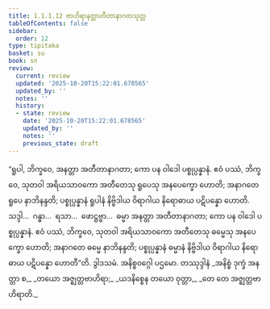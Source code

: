 ```yaml
---
title: 1.1.1.12 ဗာဟိရာနတ္တာတီတာနာဂတသုတ္တ
tableOfContents: false
sidebar:
  order: 12
type: tipitaka
basket: su
book: sn
review:
  current: review
  updated: '2025-10-20T15:22:01.678565'
  updated_by: ''
  notes: ''
  history:
  - state: review
    date: '2025-10-20T15:22:01.678565'
    updated_by: ''
    notes: ''
    previous_state: draft
---
```



<DynamicBreadcrumb />


<ReviewStatus review={frontmatter.review} showDetails={true} />

<HypothesisAnnotation frontmatter={frontmatter} />

<Division number="12" book="sn" e="ch" v="18" p="281">

<Paragraph number="25" book="sn">
“ရူပါ, ဘိက္ခဝေ, အနတ္တာ အတီတာနာဂတာ; ကော ပန ဝါဒေါ ပစ္စုပ္ပန္နာနံ. ဧဝံ ပဿံ, ဘိက္ခဝေ, သုတဝါ အရိယသာဝကော အတီတေသု ရူပေသု အနပေက္ခော ဟောတိ; အနာဂတေ ရူပေ နာဘိနန္ဒတိ; ပစ္စုပ္ပန္နာနံ ရူပါနံ နိဗ္ဗိဒါယ ဝိရာဂါယ နိရောဓာယ ပဋိပန္နော ဟောတိ. သဒ္ဒါ…  ဂန္ဓာ…  ရသာ…  ဖောဋ္ဌဗ္ဗာ…  ဓမ္မာ အနတ္တာ အတီတာနာဂတာ; ကော ပန ဝါဒေါ ပစ္စုပ္ပန္နာနံ. ဧဝံ ပဿံ, ဘိက္ခဝေ, သုတဝါ အရိယသာဝကော အတီတေသု ဓမ္မေသု အနပေက္ခော ဟောတိ; အနာဂတေ ဓမ္မေ နာဘိနန္ဒတိ; ပစ္စုပ္ပန္နာနံ ဓမ္မာနံ နိဗ္ဗိဒါယ ဝိရာဂါယ နိရောဓာယ ပဋိပန္နော ဟောတီ”တိ.

</Paragraph>
</Division>

<Paragraph number="26" type="center" book="sn">
ဒွါဒသမံ.



</Paragraph>

<Paragraph number="27" type="center" book="sn">
အနိစ္စဝဂ္ဂေါ ပဌမော.



</Paragraph>

<Paragraph number="28" type="center" book="sn">
တဿုဒ္ဒါနံ


</Paragraph>

<Paragraph number="29" type="verses" book="sn">
_အနိစ္စံ ဒုက္ခံ အနတ္တာ စ,_  
_တယော အဇ္ဈတ္တဗာဟိရာ;_  
_ယဒနိစ္စေန တယော ဝုတ္တာ,_  
_တေ တေ အဇ္ဈတ္တဗာဟိရာတိ._
</Paragraph>